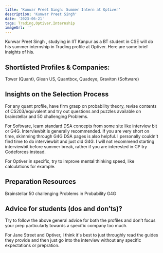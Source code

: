 ---
title: 'Kunwar Preet Singh: Summer Intern at Optiver'
description: 'Kunwar Preet Singh'
date: '2023-06-21'
tags: Trading,Optiver,Internship
imageUrl: ''
---

Kunwar Preet Singh , studying in IIT Kanpur as a BT student in CSE will do
his summer internship in Trading profile at Optiver. Here are some brief
insights of his.

## Shortlisted Profiles & Companies:
Tower (Quant), Glean US, Quantbox, Quadeye, Graviton (Software)

## Insights on the Selection Process
For any quant profile, have firm grasp on probability theory, revise contents of CS203/equivalent and try out questions and puzzles available on brainstellar and 50 challenging Problems. 

For Software, learn standard DSA concepts from some site like interview bit or G4G. Interviewbit is generally recommended. If you are very short on time, skimming through G4G DSA pages is also helpful. I personally couldn't find time to do interviewbit and just did G4G. I will not recommend starting interviewbit before  summer break, rather if you are interested in CP try Codeforces instead.

For Optiver in specific, try to improve mental thinking speed, like calculations for example.

##  Preparation Resources
Brainstellar
50 challenging Problems in Probability
G4G

## Advice for students (dos and don’ts)? 
Try to follow the above general advice for both the profiles and don't focus your prep particularly towards a specific company too much.

For Jane Street and Optiver, I think it's best to just throughly read the guides they provide and then just go into the interview without any specific expectations or prepration.

